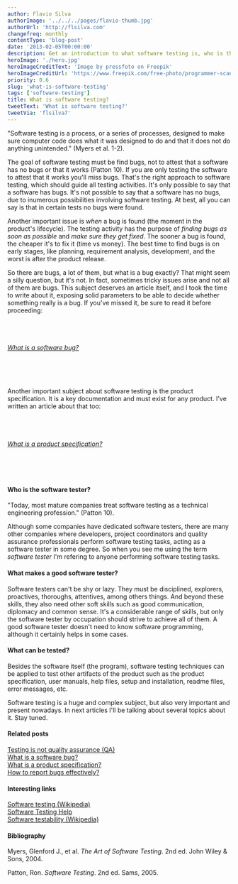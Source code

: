 ```yaml
---
author: Flavio Silva
authorImage: '../../../pages/flavio-thumb.jpg'
authorUrl: 'http://flsilva.com'
changefreq: monthly
contentType: 'blog-post'
date: '2013-02-05T00:00:00'
description: Get an introduction to what software testing is, who is the software tester, and other insights.
heroImage: './hero.jpg'
heroImageCreditText: 'Image by pressfoto on Freepik'
heroImageCreditUrl: 'https://www.freepik.com/free-photo/programmer-scanning-screen-his-smartwatch-with-smartphone-camera_5698347.htm#page=3&query=software%20testing&position=7&from_view=search&track=ais'
priority: 0.6
slug: 'what-is-software-testing'
tags: ['software-testing']
title: What is software testing?
tweetText: 'What is software testing?'
tweetVia: 'flsilva7'
---
```


"Software testing is a process, or a series of processes, designed to make sure computer code does what it was designed to do and that it does not do anything unintended." (Myers et al. 1-2).

The goal of software testing must be find bugs, not to attest that a software has no bugs or that it works (Patton 10).
If you are only testing the software to attest that it works you'll miss bugs.
That's the right approach to software testing, which should guide all testing activities.
It's only possible to say that a software has bugs.
It's not possible to say that a software has no bugs, due to inumerous possibilities involving software testing. At best, all you can say is that in certain tests no bugs were found.

Another important issue is _when_ a bug is found (the moment in the product's lifecycle).
The testing activity has the purpose of _finding bugs as soon as possible_ and _make sure they get fixed_.
The sooner a bug is found, the cheaper it's to fix it (time vs money).
The best time to find bugs is on early stages, like planning, requirement analysis, development, and the worst is after the product release.

So there are bugs, a lot of them, but what is a bug exactly?
That might seem a silly question, but it's not. In fact, sometimes tricky issues arise and not all of them are bugs.
This subject deserves an article itself, and I took the time to write about it, exposing solid parameters to be able to decide whether something really is a bug.
If you've missed it, be sure to read it before proceeding:

<br />
<br />

###### [What is a software bug?](/blog/what-really-is-a-software-bug)

<br />
<br />

Another important subject about software testing is the product specification.
It is a key documentation and must exist for any product. I've written an article about that too:

<br />
<br />

###### [What is a product specification?](/blog/what-is-a-product-specification/)

<br />
<br />

#### Who is the software tester?

"Today, most mature companies treat software testing as a technical engineering profession." (Patton 10).

Although some companies have dedicated software testers, there are many other companies where developers, project coordinators and quality assurance professionals perform software testing tasks, acting as a software tester in some degree.
So when you see me using the term _software tester_ I'm refering to anyone performing software testing tasks.

#### What makes a good software tester?

Software testers can't be shy or lazy.
They must be disciplined, explorers, proactives, thoroughs, attentives, among others things.
And beyond these skills, they also need other soft skills such as good communication, diplomacy and common sense.
It's a considerable range of skills, but only the software tester by occupation should strive to achieve all of them.
A good software tester doesn't need to know software programming, although it certainly helps in some cases.

#### What can be tested?

Besides the software itself (the program), software testing techniques can be applied to test other artifacts of the product such as the product specification, user manuals, help files, setup and installation, readme files, error messages, etc.

Software testing is a huge and complex subject, but also very important and present nowadays.
In next articles I'll be talking about several topics about it.
Stay tuned.

#### Related posts

[Testing is not quality assurance (QA)](/blog/testing-is-not-quality-assurance-qa/)<br />
[What is a software bug?](/blog/what-really-is-a-software-bug/)<br />
[What is a product specification?](/blog/what-is-a-product-specification/)<br />
[How to report bugs effectively?](/blog/how-to-report-bugs-effectively/)

#### Interesting links

[Software testing (Wikipedia)](http://en.wikipedia.org/wiki/Software_testing)<br />
[Software Testing Help](http://www.softwaretestinghelp.com/)<br />
[Software testability (Wikipedia)](http://en.wikipedia.org/wiki/Software_testability)

#### Bibliography

Myers, Glenford J., et al. _The Art of Software Testing_. 2nd ed. John Wiley & Sons, 2004.

Patton, Ron. _Software Testing_. 2nd ed. Sams, 2005.
